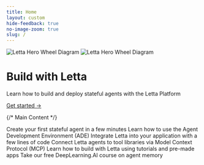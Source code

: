 ```yaml
---
title: Home
layout: custom
hide-feedback: true
no-image-zoom: true
slug: /
---
```


<style>
  {`
    img {
      cursor: pointer !important;
    }
    .rm-Lightbox-trigger {
      cursor: pointer !important;
    }
    [data-rmiz-wrap="visible"],
    [data-rmiz-wrap="hidden"] {
      cursor: pointer !important;
    }

    [data-radix-popper-content-wrapper]:has(span[id^="radix-"]) {
      display: none !important;
    }
  `}
</style>

<div className="landing-page">
  <div className="w-full letta-header">
    <div className="mx-auto px-8 py-16 text-center">
      <div className="letta-header-bg">
        <div className="hero-image-container mx-auto overflow-hidden h-full">
          <img src="/images/hero/letta-hero-bg.svg" className="hero-image light" alt="Letta Hero Wheel Diagram" />
          <img src="/images/hero/letta-hero-bg-dark.svg" className="hero-image dark" alt="Letta Hero Wheel Diagram" />
        </div>
      </div>
      <h1 className="text-7xl mb-6 text-left">Build with Letta</h1>
      <p className="text-3xl font-light mb-8 text-left">
        Learn how to build and deploy stateful agents with the Letta Platform
      </p>
      <div className="mt-10">
        <a href="/letta-platform" className="text-xl text-left font-normal hover:opacity-90 transition-opacity">
          Get started →
        </a>
      </div>
    </div>
  </div>

  {/* Main Content */}
  <div className="landingbody max-w-4xl mx-auto px-8 py-12 mt-12">
    <CardGroup cols={3}>
      <Card
        title="Letta Quickstart"
        icon="fa-sharp fa-light fa-bolt"
        href="/guides/server/quickstart"
      >
    Create your first stateful agent in a few minutes
      </Card>
      <Card
        title="Agent Development Environment"
        icon="fa-sharp fa-light fa-browser"
        href="/agent-development-environment"
      >
        Learn how to use the Agent Development Environment (ADE)
      </Card>
      <Card
        title="REST API and SDKs"
        icon="fa-sharp fa-light fa-code"  
        href="/api-reference/overview"
      >
        Integrate Letta into your application with a few lines of code
      </Card>
      <Card
        title="MCP Support"
        icon="fa-brands fa-usb"
        href="/guides/mcp/overview"
      >
        Connect Letta agents to tool libraries via Model Context Protocol (MCP)
      </Card>
      <Card
        title="Cookbooks and Tutorials"
        icon="fa-sharp fa-light fa-books"
        href="/cookbooks"
      >
        Learn how to build with Letta using tutorials and pre-made apps
      </Card>
      <Card
        title="DeepLearning.AI Course"
        icon="fa-sharp fa-light fa-graduation-cap"
        href="https://www.deeplearning.ai/short-courses/llms-as-operating-systems-agent-memory"
      >
        Take our free DeepLearning.AI course on agent memory
      </Card>
    </CardGroup>

  </div>
</div>